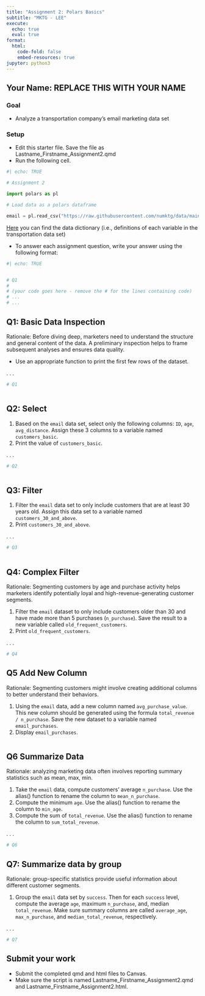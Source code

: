 ```yaml
---
title: "Assignment 2: Polars Basics"
subtitle: "MKTG - LEE"
execute: 
  echo: true
  eval: true
format:
  html:
    code-fold: false
    embed-resources: true
jupyter: python3
---
```


## Your Name: REPLACE THIS WITH YOUR NAME

### Goal
- Analyze a transportation company's email marketing data set

### Setup
- Edit this starter file. Save the file as Lastname_Firstname_Assignment2.qmd
- Run the following cell.

```python
#| echo: TRUE

# Assignment 2

import polars as pl

# Load data as a polars dataframe

email = pl.read_csv("https://raw.githubusercontent.com/numktg/data/main/email.csv")

```

::: {.callout-note}
[Here](https://github.com/numktg/data/blob/main/email_dict.md){target="_blank"} you can find the data dictionary (i.e., definitions of each variable in the transportation data set)
:::

- To answer each assignment question, write your answer using the following format:

```python
#| echo: TRUE


# Q1
#
# (your code goes here - remove the # for the lines containing code)
# ...
# ...

```

## Q1: Basic Data Inspection

::: {.callout-note}
Rationale: Before diving deep, marketers need to understand the structure and general content of the data. A preliminary inspection helps to frame subsequent analyses and ensures data quality.
:::

- Use an appropriate function to print the first few rows of the dataset.


. . .

```python
# Q1



```



## Q2: Select

1. Based on the `email` data set, select only the following columns: `ID`, `age`, `avg_distance`. Assign these 3 columns to a variable named `customers_basic`.
2. Print the value of `customers_basic`.

. . .

```python
# Q2



```




## Q3: Filter

1. Filter the `email` data set to only include customers that are at least 30 years old. Assign this data set to a variable named `customers_30_and_above`.
2. Print `customers_30_and_above`.

. . .

```python
# Q3



```



## Q4: Complex Filter

::: {.callout-note}
Rationale: Segmenting customers by age and purchase activity helps marketers identify potentially loyal and high-revenue-generating customer segments.
:::


1. Filter the `email` dataset to only include customers older than 30 and have made more than 5 purchases (`n_purchase`). Save the result to a new variable called `old_frequent_customers`.
2. Print `old_frequent_customers`.

. . .

```python
# Q4


```


## Q5 Add New Column
::: {.callout-note}
Rationale: Segmenting customers might involve creating additional columns to better understand their behaviors.
:::


1. Using the `email` data, add a new column named `avg_purchase_value`. This new column should be generated using the formula `total_revenue / n_purchase`. Save the new dataset to a variable named `email_purchases`.
2. Display `email_purchases`.

```python



```


## Q6 Summarize Data
::: {.callout-note}
Rationale: analyzing marketing data often involves reporting summary statistics such as mean, max, min.
:::

1. Take the `email` data, compute customers' average `n_purchase`. Use the alias() function to rename the column to `mean_n_purchase`.
2. Compute the minimum `age`. Use the alias() function to rename the column to `min_age`.
3. Compute the sum of `total_revenue`. Use the alias() function to rename the column to `sum_total_revenue`.
    
. . .

```python
# Q6


```

## Q7: Summarize data by group
::: {.callout-note}
Rationale: group-specific statistics provide useful information about different customer segments.
:::


1. Group the `email` data set by `success`. Then for each `success` level, compute the average `age`, maximum `n_purchase`, and, median `total_revenue`. Make sure summary columns are called `average_age`, `max_n_purchase`, and `median_total_revenue`, respectively.

. . .

```python
# Q7


```



## Submit your work
- Submit the completed qmd and html files to Canvas.
- Make sure the script is named Lastname_Firstname_Assignment2.qmd and Lastname_Firstname_Assignment2.html.



